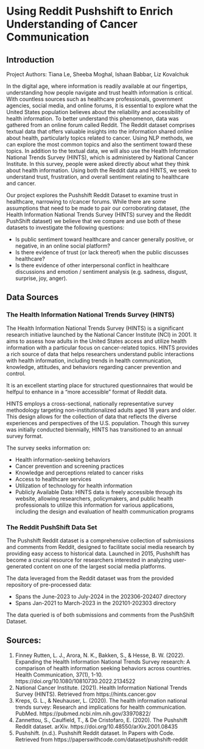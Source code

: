 # Using Reddit Pushshift to Enrich Understanding of Cancer Communication

## Introduction

Project Authors: Tiana Le, Sheeba Moghal, Ishaan Babbar, Liz Kovalchuk 

In the digital age, where information is readily available at our fingertips, understanding how people navigate and trust health information is critical. With countless sources such as healthcare professionals, government agencies, social media, and online forums, it is essential to explore what the United States population believes about the reliability and accessibility of health information. To better understand this phenomenon, data was gathered from an online forum called Reddit. The Reddit dataset comprises textual data that offers valuable insights into the information shared online about health, particularly topics related to cancer. Using NLP methods, we can explore the most common topics and also the sentiment toward these topics. In addition to the textual data, we will also use the Health Information National Trends Survey (HINTS), which is administered by National Cancer Institute. In this survey, people were asked directly about what they think about health information. Using both the Reddit data and HINTS, we seek to understand trust, frustration, and overall sentiment relating to healthcare and cancer.  

Our project explores the Pushshift Reddit Dataset to examine trust in healthcare, narrowing to r/cancer forums. While there are some assumptions that need to be made to pair our corroborating dataset, (the Health Information National Trends Survey (HINTS) survey and the Reddit PushShift dataset) we believe that we compare and use both of these datasets to investigate the following questions: 

* Is public sentiment toward healthcare and cancer generally positive, or negative, in an online social platform? 
* Is there evidence of trust (or lack thereof) when the public discusses healthcare? 
* Is there evidence of other interpersonal conflict in healthcare discussions and emotion / sentiment analysis (e.g. sadness, disgust, surprise, joy, anger). 

## Data Sources 

###  The Health Information National Trends Survey (HINTS) 

The Health Information National Trends Survey (HINTS) is a significant research initiative launched by the National Cancer Institute (NCI) in 2001. It aims to assess how adults in the United States access and utilize health information with a particular focus on cancer-related topics. HINTS provides a rich source of data that helps researchers understand public interactions with health information, including trends in health communication, knowledge, attitudes, and behaviors regarding cancer prevention and control.

It is an excellent starting place for structured questionnaires that would be helfpul to enhance in a "more accessible" format of Reddit data. 

HINTS employs a cross-sectional, nationally representative survey methodology targeting non-institutionalized adults aged 18 years and older. This design allows for the collection of data that reflects the diverse experiences and perspectives of the U.S. population. Though this survey was initially conducted biennially, HINTS has transitioned to an annual survey format.

The survey seeks information on: 

* Health information-seeking behaviors
* Cancer prevention and screening practices
* Knowledge and perceptions related to cancer risks
* Access to healthcare services
* Utilization of technology for health information
* Publicly Available Data: HINTS data is freely accessible through its website, allowing researchers, policymakers, and public health professionals to utilize this information for various applications, including the design and evaluation of health communication programs

### The Reddit PushShift Data Set 

The Pushshift Reddit dataset is a comprehensive collection of submissions and comments from Reddit, designed to facilitate social media research by providing easy access to historical data. Launched in 2015, Pushshift has become a crucial resource for researchers interested in analyzing user-generated content on one of the largest social media platforms.

The data leveraged from the Reddit dataset was from the provided repository of pre-processed data: 

* Spans the June-2023 to July-2024 in the 202306-202407 directory
* Spans Jan-2021 to March-2023 in the 202101-202303 directory

The data queried is of both submissions and comments from the PushShift Dataset. 

## Sources: 

1. Finney Rutten, L. J., Arora, N. K., Bakken, S., & Hesse, B. W. (2022). Expanding the Health Information National Trends Survey research: A comparison of health information seeking behaviors across countries. Health Communication, 37(1), 1-10. https://doi.org/10.1080/10810730.2022.2134522
2. National Cancer Institute. (2021). Health Information National Trends Survey (HINTS). Retrieved from https://hints.cancer.gov
3. Kreps, G. L., & Neuhauser, L. (2020). The health information national trends survey: Research and implications for health communication. PubMed. https://pubmed.ncbi.nlm.nih.gov/33970822/
4. Zannettou, S., Caulfield, T., & De Cristofaro, E. (2020). The Pushshift Reddit dataset. arXiv. https://doi.org/10.48550/arXiv.2001.08435
5. Pushshift. (n.d.). Pushshift Reddit dataset. In Papers with Code. Retrieved from https://paperswithcode.com/dataset/pushshift-reddit